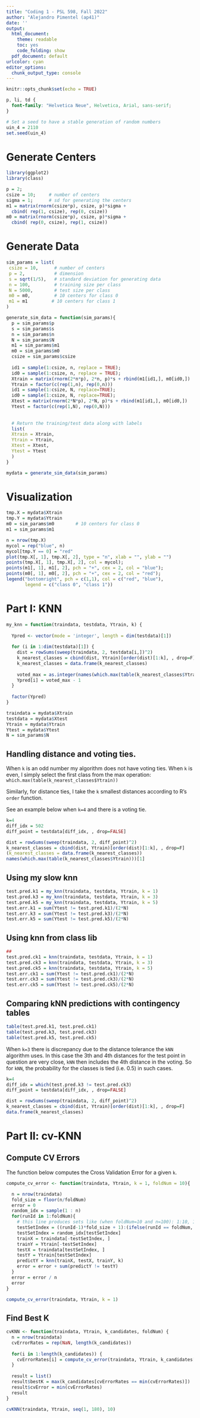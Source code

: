 ```yaml
---
title: "Coding 1 - PSL 598, Fall 2022"
author: "Alejandro Pimentel (ap41)"
date: ''
output:
  html_document: 
    theme: readable
    toc: yes
    code_folding: show
  pdf_document: default
urlcolor: cyan
editor_options: 
  chunk_output_type: console
---
```


```r
knitr::opts_chunk$set(echo = TRUE)
```


```css
p, li, td {
  font-family: "Helvetica Neue", Helvetica, Arial, sans-serif;
}
```

```r
# Set a seed to have a stable generation of random numbers
uin_4 = 2110
set.seed(uin_4)
```


# Generate Centers

```r

library(ggplot2)
library(class)

p = 2;      
csize = 10;     # number of centers
sigma = 1;      # sd for generating the centers 
m1 = matrix(rnorm(csize*p), csize, p)*sigma + 
  cbind( rep(1, csize), rep(0, csize))
m0 = matrix(rnorm(csize*p), csize, p)*sigma + 
  cbind( rep(0, csize), rep(1, csize))
```

# Generate Data

```r
sim_params = list(
 csize = 10,      # number of centers
 p = 2,           # dimension
 s = sqrt(1/5),   # standard deviation for generating data
 n = 100,         # training size per class
 N = 5000,        # test size per class
 m0 = m0,         # 10 centers for class 0
 m1 = m1         # 10 centers for class 1
)

generate_sim_data = function(sim_params){
  p = sim_params$p
  s = sim_params$s 
  n = sim_params$n 
  N = sim_params$N 
  m1 = sim_params$m1 
  m0 = sim_params$m0
  csize = sim_params$csize
  
  id1 = sample(1:csize, n, replace = TRUE);
  id0 = sample(1:csize, n, replace = TRUE);
  Xtrain = matrix(rnorm(2*n*p), 2*n, p)*s + rbind(m1[id1,], m0[id0,])
  Ytrain = factor(c(rep(1,n), rep(0,n)))
  id1 = sample(1:csize, N, replace=TRUE);
  id0 = sample(1:csize, N, replace=TRUE); 
  Xtest = matrix(rnorm(2*N*p), 2*N, p)*s + rbind(m1[id1,], m0[id0,])
  Ytest = factor(c(rep(1,N), rep(0,N)))
  
  
  # Return the training/test data along with labels
  list(
  Xtrain = Xtrain,
  Ytrain = Ytrain,
  Xtest = Xtest,
  Ytest = Ytest
  )
}
```

```r
mydata = generate_sim_data(sim_params)
```

# Visualization

```r
tmp.X = mydata$Xtrain
tmp.Y = mydata$Ytrain
m0 = sim_params$m0        # 10 centers for class 0
m1 = sim_params$m1  

n = nrow(tmp.X)
mycol = rep("blue", n)
mycol[tmp.Y == 0] = "red"
plot(tmp.X[, 1], tmp.X[, 2], type = "n", xlab = "", ylab = "")
points(tmp.X[, 1], tmp.X[, 2], col = mycol);
points(m1[, 1], m1[, 2], pch = "+", cex = 2, col = "blue");    
points(m0[, 1], m0[, 2], pch = "+", cex = 2, col = "red");   
legend("bottomright", pch = c(1,1), col = c("red", "blue"), 
       legend = c("class 0", "class 1")) 
```

# Part I: KNN

```r
my_knn = function(traindata, testdata, Ytrain, k) {
  
  Ypred <- vector(mode = 'integer', length = dim(testdata)[1])
  
  for (i in 1:dim(testdata)[1]) {
    dist = rowSums(sweep(traindata, 2, testdata[i,])^2)
    k_nearest_classes = cbind(dist, Ytrain)[order(dist)[1:k], , drop=F]
    k_nearest_classes = data.frame(k_nearest_classes)
    
    voted_max = as.integer(names(which.max(table(k_nearest_classes$Ytrain)))[1])
    Ypred[i] = voted_max - 1
  }
  
  factor(Ypred)
}

traindata = mydata$Xtrain
testdata = mydata$Xtest
Ytrain = mydata$Ytrain
Ytest = mydata$Ytest
N = sim_params$N
```

## Handling distance and voting ties.

When `k` is an odd number my algorithm does not have voting ties.
When `k` is even, I simply select the first class from the max operation: `which.max(table(k_nearest_classes$Ytrain))`

Similarly, for distance ties, I take the `k` smallest distances according to R's `order` function.

See an example below when `k=4` and there is a voting tie.

```r
k=4
diff_idx = 502
diff_point = testdata[diff_idx, , drop=FALSE]

dist = rowSums(sweep(traindata, 2, diff_point)^2)
k_nearest_classes = cbind(dist, Ytrain)[order(dist)[1:k], , drop=F]
(k_nearest_classes = data.frame(k_nearest_classes))
names(which.max(table(k_nearest_classes$Ytrain)))[1]
```


## Using my slow knn

```r

test.pred.k1 = my_knn(traindata, testdata, Ytrain, k = 1)
test.pred.k3 = my_knn(traindata, testdata, Ytrain, k = 3)
test.pred.k5 = my_knn(traindata, testdata, Ytrain, k = 5)
test.err.k1 = sum(Ytest != test.pred.k1)/(2*N)
test.err.k3 = sum(Ytest != test.pred.k3)/(2*N)
test.err.k5 = sum(Ytest != test.pred.k5)/(2*N)
```

## Using knn from class lib

```r
## 
test.pred.ck1 = knn(traindata, testdata, Ytrain, k = 1)
test.pred.ck3 = knn(traindata, testdata, Ytrain, k = 3)
test.pred.ck5 = knn(traindata, testdata, Ytrain, k = 5)
test.err.ck1 = sum(Ytest != test.pred.ck1)/(2*N)
test.err.ck3 = sum(Ytest != test.pred.ck3)/(2*N)
test.err.ck5 = sum(Ytest != test.pred.ck5)/(2*N)
```

## Comparing kNN predictions with contingency tables

```r
table(test.pred.k1, test.pred.ck1)
table(test.pred.k3, test.pred.ck3)
table(test.pred.k5, test.pred.ck5)
```

When `k=3` there is discrepancy due to the distance tolerance the `kNN` algorithm uses. In this case the 3th and 4th distances for the test point in question are very close, `kNN` then includes the 4th distance in the voting. So for `kNN`, the probability for the classes is tied (i.e. 0.5) in such cases.

```r
k=4
diff_idx = which(test.pred.k3 != test.pred.ck3)
diff_point = testdata[diff_idx, , drop=FALSE]

dist = rowSums(sweep(traindata, 2, diff_point)^2)
k_nearest_classes = cbind(dist, Ytrain)[order(dist)[1:k], , drop=F]
data.frame(k_nearest_classes)
```

# Part II: cv-KNN

## Compute CV Errors

The function below computes the Cross Validation Error for a given `k`.

```r

compute_cv_error <- function(traindata, Ytrain, k = 1, foldNum = 10){

  n = nrow(traindata)
  fold_size = floor(n/foldNum)
  error = 0
  random_idx = sample(1 : n)
  for(runId in 1:foldNum){
    # this line produces sets like (when foldNum=10 and n=100): 1:10, 11:20 ... 91:100
    testSetIndex = ((runId-1)*fold_size + 1):(ifelse(runId == foldNum, n, runId*fold_size))
    testSetIndex = random_idx[testSetIndex]
    trainX = traindata[-testSetIndex, ]
    trainY = Ytrain[-testSetIndex]
    testX = traindata[testSetIndex, ]
    testY = Ytrain[testSetIndex]
    predictY = knn(trainX, testX, trainY, k)
    error = error + sum(predictY != testY) 
  }
  error = error / n
  error
}

compute_cv_error(traindata, Ytrain, k = 1)

```


## Find Best K

```r

cvKNN <- function(traindata, Ytrain, k_candidates, foldNum) {
  n = nrow(traindata)
  cvErrorRates = rep(NaN, length(k_candidates))
  
  for(i in 1:length(k_candidates)) {
    cvErrorRates[i] = compute_cv_error(traindata, Ytrain, k_candidates[i])
  }
  
  result = list()
  result$bestK = max(k_candidates[cvErrorRates == min(cvErrorRates)])
  result$cvError = min(cvErrorRates)
  result
}

cvKNN(traindata, Ytrain, seq(1, 180), 10)

```



















